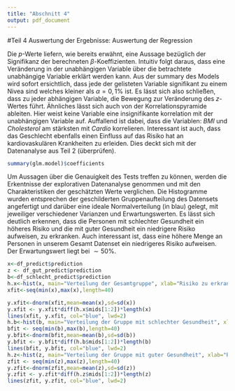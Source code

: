 ```yaml
---
title: "Abschnitt 4"
output: pdf_document
---
```


#Teil 4 Auswertung der Ergebnisse: Auswertung der Regression

Die $p$-Werte liefern, wie bereits erwähnt, eine Aussage bezüglich der Signifikanz der berechneten $\beta$-Koeffizienten. Intuitiv folgt daraus, dass eine Veränderung in der unabhängigen Variable über die betrachtete unabhängige Variable erklärt werden kann. \newline
Aus der summary des Models wird sofort ersichtlich, dass jede der gelisteten Variable signifikant zu einem Nivea sind welches kleiner als $\alpha = 0,1\%$ ist. Es lässt sich also schließen, dass zu jeder abhängigen Variable, die Bewegung zur Veränderung des $z$-Wertes führt. \newline
Ähnliches lässt sich auch von der Korrelationspyramide ableiten. Hier weist keine Variable eine insignifikante korrelation mit der unabhängigen Variable auf. Auffallend ist dabei, dass die Variablen: $BMI$ und $Cholesterol$ am stärksten mit $Cardio$ korrelieren. Interessant ist auch, dass das Geschlecht ebenfalls einen Einfluss auf das Risiko hat an kardiovaskulären Krankheiten zu erleiden. Dies deckt sich mit der Datenanalyse aus Teil 2 (überprüfen). \par

```r
summary(glm.model)$coefficients
```


Um Aussagen über die Genauigkeit des Tests treffen zu können, werden die Erkentnisse der explorativen Datenanalyse genommen und mit den Charakteristiken der geschätzten Werte verglichen. 
Die Histogramme wurden entsprechen der geschilderten Gruppenaufteilung des Datensets angefertigt und darüber eine ideale Normalverteilung (in blau) gelegt, mit jeweiliger verschiedener Varianzen und Erwartungswerten. Es lässt sich deutlich erkennen, dass die Personen mit schlechter Gesundheit ein höheres Risiko und die mit guter Gesundheit ein niedrigere Risiko aufweisen, zu erkranken. Auch interessant ist, dass eine höhere Menge an Personen in unserem Gesamt Datenset ein niedrigeres Risiko aufweisen. Der Erwartungswert liegt bei  $\sim50\%$.

```r
x<-df_predict$prediction
z <- df_gut_predict$prediction
b<-df_schlecht_predict$prediction
h.x<-hist(x, main="Verteilung der Gesamtgruppe", xlab="Risiko zu erkranken", ylab="Anzahl der Personen", ylim=c(0,8000))
xfit<-seq(min(x),max(x),length=40)

y.xfit<-dnorm(xfit,mean=mean(x),sd=sd(x))
y.xfit <- y.xfit*diff(h.x$mids[1:2])*length(x)
lines(xfit, y.xfit, col="blue", lwd=2)
h.b<-hist(b, main="Verteilung der Gruppe mit schlechter Gesundheit", xlab="Risiko zu erkranken", ylab="Anzahl der Personen",ylim=c(0,2000))
bfit <- seq(min(b),max(b),length=40)
y.bfit<-dnorm(bfit,mean=mean(b),sd=sd(b))
y.bfit <- y.bfit*diff(h.b$mids[1:2])*length(b)
lines(bfit, y.bfit, col="blue", lwd=2)
h.z<-hist(z, main="Verteilung der Gruppe mit guter Gesundheit", xlab="Risiko zu erkranken", ylab="Anzahl der Personen")
zfit <- seq(min(z),max(z),length=40)
y.zfit<-dnorm(zfit,mean=mean(z),sd=sd(z))
y.zfit <- y.zfit*diff(h.z$mids[1:2])*length(z)
lines(zfit, y.zfit, col="blue", lwd=2)


```